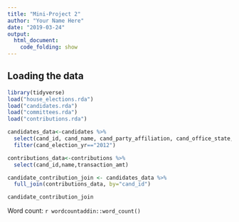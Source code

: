 ```yaml
---
title: "Mini-Project 2"
author: "Your Name Here"
date: "2019-03-24"
output: 
  html_document:
    code_folding: show
---
```


## Loading the data


```r
library(tidyverse)
load("house_elections.rda")
load("candidates.rda")
load("committees.rda")
load("contributions.rda")
```

```r
candidates_data<-candidates %>%
  select(cand_id, cand_name, cand_party_affiliation, cand_office_state, cand_election_yr) %>%
  filter(cand_election_yr=="2012")
```

```r
contributions_data<-contributions %>%
  select(cand_id,name,transaction_amt)
```

```r
candidate_contribution_join <- candidates_data %>%
  full_join(contributions_data, by="cand_id")

candidate_contribution_join
```


Word count: `r wordcountaddin::word_count()`
